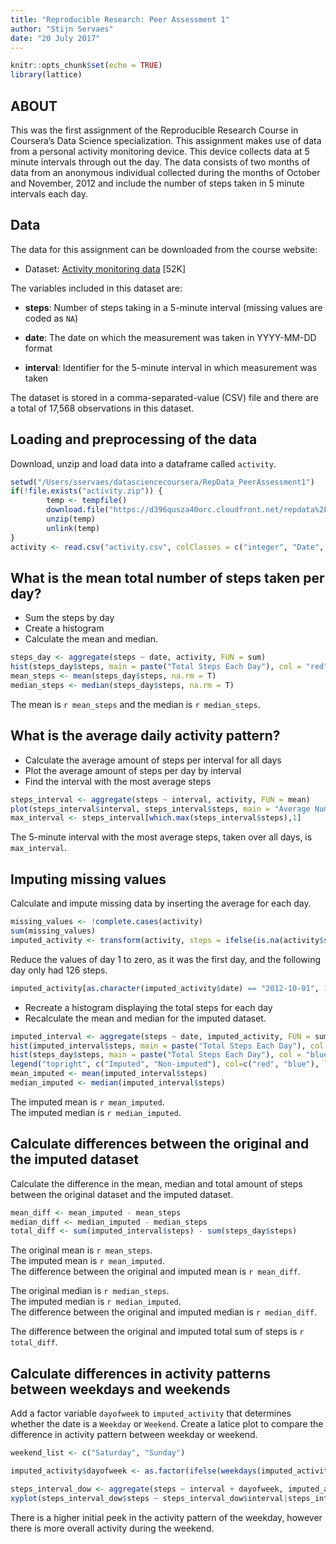 ```yaml
---
title: "Reproducible Research: Peer Assessment 1"
author: "Stijn Servaes"
date: "20 July 2017"
---
```


```r
knitr::opts_chunk$set(echo = TRUE)
library(lattice)
```

## ABOUT
This was the first assignment of the Reproducible Research Course in Coursera's Data Science specialization.
This assignment makes use of data from a personal activity monitoring device. This device collects data at 5 minute intervals through out the day. The data consists of two months of data from an anonymous individual collected during the months of October and November, 2012 and include the number of steps taken in 5 minute intervals each day.

## Data
The data for this assignment can be downloaded from the course website:

* Dataset: [Activity monitoring data](https://d396qusza40orc.cloudfront.net/repdata%2Fdata%2Factivity.zip) [52K]

The variables included in this dataset are:

* **steps**: Number of steps taking in a 5-minute interval (missing values are coded as `NA`)

* **date**: The date on which the measurement was taken in YYYY-MM-DD format

* **interval**: Identifier for the 5-minute interval in which measurement was taken

The dataset is stored in a comma-separated-value (CSV) file and there are a total of 17,568 observations in this dataset.

## Loading and preprocessing of the data

Download, unzip and load data into a dataframe called `activity`.

```r
setwd("/Users/sservaes/datasciencecoursera/RepData_PeerAssessment1")
if(!file.exists("activity.zip")) {
        temp <- tempfile()
        download.file("https://d396qusza40orc.cloudfront.net/repdata%2Fdata%2Factivity.zip", temp)
        unzip(temp)
        unlink(temp)
}
activity <- read.csv("activity.csv", colClasses = c("integer", "Date", "integer"))
```

## What is the mean total number of steps taken per day?

* Sum the steps by day
* Create a histogram
* Calculate the mean and median.

```r
steps_day <- aggregate(steps ~ date, activity, FUN = sum)
hist(steps_day$steps, main = paste("Total Steps Each Day"), col = "red", xlab = "Number of Steps")
mean_steps <- mean(steps_day$steps, na.rm = T)
median_steps <- median(steps_day$steps, na.rm = T)
```

The mean is `r mean_steps` and the median is `r median_steps`.

## What is the average daily activity pattern?

* Calculate the average amount of steps per interval for all days
* Plot the average amount of steps per day by interval
* Find the interval with the most average steps

```r
steps_interval <- aggregate(steps ~ interval, activity, FUN = mean)
plot(steps_interval$interval, steps_interval$steps, main = "Average Number of Steps per Day by Interval", xlab = "Interval", ylab = "Steps", type = "l")
max_interval <- steps_interval[which.max(steps_interval$steps),1]
```

The 5-minute interval with the most average steps, taken over all days, is `max_interval`.

## Imputing missing values
Calculate and impute missing data by inserting the average for each day.

```r
missing_values <- !complete.cases(activity)
sum(missing_values)
imputed_activity <- transform(activity, steps = ifelse(is.na(activity$steps), steps_interval$steps[match(activity$interval, steps_interval$interval)], activity$steps))
```

Reduce the values of day 1 to zero, as it was the first day, and the following day only had 126 steps.

``` r
imputed_activity[as.character(imputed_activity$date) == "2012-10-01", 1] <- 0
```

* Recreate a histogram displaying the total steps for each day
* Recalculate the mean and median for the imputed dataset.

``` r
imputed_interval <- aggregate(steps ~ date, imputed_activity, FUN = sum)
hist(imputed_interval$steps, main = paste("Total Steps Each Day"), col = "red", xlab = "Number of Steps")
hist(steps_day$steps, main = paste("Total Steps Each Day"), col = "blue", xlab = "Number of Steps", add = TRUE)
legend("topright", c("Imputed", "Non-imputed"), col=c("red", "blue"), lwd=10)
mean_imputed <- mean(imputed_interval$steps)
median_imputed <- median(imputed_interval$steps)
```

The imputed mean is `r mean_imputed`.  
The imputed median is `r median_imputed`.

## Calculate differences between the original and the imputed dataset
Calculate the difference in the mean, median and total amount of steps between the original dataset and the imputed dataset.

``` r
mean_diff <- mean_imputed - mean_steps
median_diff <- median_imputed - median_steps
total_diff <- sum(imputed_interval$steps) - sum(steps_day$steps)
```

The original mean is `r mean_steps`.  
The imputed mean is `r mean_imputed`.  
The difference between the original and imputed mean is `r mean_diff`.  

The original median is `r median_steps`.  
The imputed median is `r median_imputed`.  
The difference between the original and imputed median is `r median_diff`.  

The difference between the original and imputed total sum of steps is `r total_diff`.  

## Calculate differences in activity patterns between weekdays and weekends
Add a factor variable `dayofweek` to `imputed_activity` that determines whether the date is a `Weekday` or `Weekend`.
Create a latice plot to compare the difference in activity pattern between weekday or weekend.

``` r
weekend_list <- c("Saturday", "Sunday")

imputed_activity$dayofweek <- as.factor(ifelse(weekdays(imputed_activity$date) %in% weekend_list, "Weekend", "Weekday"))

steps_interval_dow <- aggregate(steps ~ interval + dayofweek, imputed_activity, FUN = mean)
xyplot(steps_interval_dow$steps ~ steps_interval_dow$interval|steps_interval_dow$dayofweek, type="l", layout=c(1,2), xlab = "Interval", ylab = "Steps")
```

There is a higher initial peek in the activity pattern of the weekday, however there is more overall activity during the weekend.